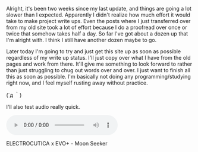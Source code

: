 Alright, it's been two weeks since my last update, and things are going a lot slower than I expected. Apparently I didn't realize how much effort it would take to make project write ups. Even the posts where I just transferred over from my old site took a lot of effort because I do a proofread over once or twice that somehow takes half a day. So far I've got about a dozen up that I'm alright with. I think I still have another dozen maybe to go.

Later today I'm going to try and just get this site up as soon as possible regardless of my write up status. I'll just copy over what I have from the old pages and work from there. It'll give me something to look forward to rather than just struggling to chug out words over and over. I just want to finish all this as soon as possible. I'm basically not doing any programming/studying right now, and I feel myself rusting away without practice.

(´д ｀)

I'll also test audio really quick.

<audio controls>
  <source src="https://d1yx06f4zik90o.cloudfront.net/uploads/15._Moon_Seeker.mp3" />
</audio>

<p className="caption">ELECTROCUTICA x EVO+ - Moon Seeker</p>
